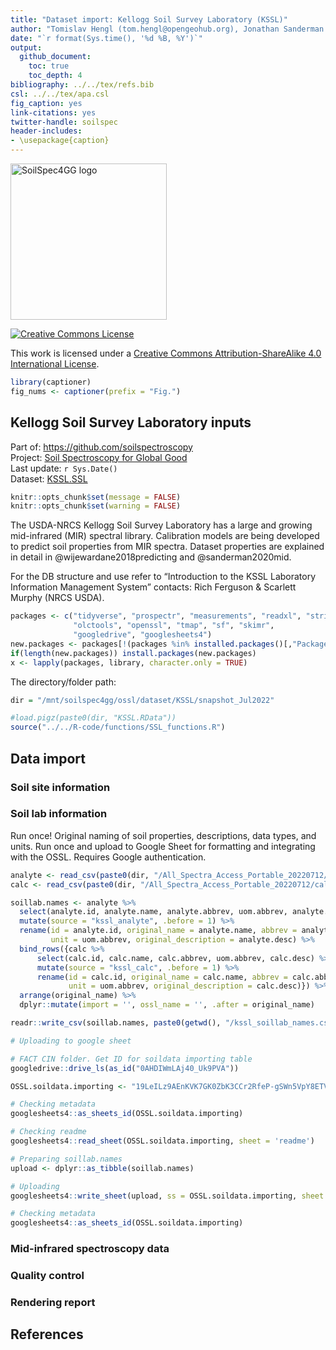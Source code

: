 ```yaml
---
title: "Dataset import: Kellogg Soil Survey Laboratory (KSSL)"
author: "Tomislav Hengl (tom.hengl@opengeohub.org), Jonathan Sanderman (jsanderman@woodwellclimate.org), Develyn Bloom (develyn.bloom@ufl.edu), and Jose Lucas Safanelli (jsafanelli@woodwellclimate.org) - "
date: "`r format(Sys.time(), '%d %B, %Y')`"
output: 
  github_document:
    toc: true
    toc_depth: 4
bibliography: ../../tex/refs.bib
csl: ../../tex/apa.csl  
fig_caption: yes
link-citations: yes
twitter-handle: soilspec
header-includes:
- \usepackage{caption}
---
```


[<img src="../../img/soilspec4gg-logo_fc.png" alt="SoilSpec4GG logo" width="250"/>](https://soilspectroscopy.org/)

[<img alt="Creative Commons License" style="border-width:0" src="https://i.creativecommons.org/l/by-sa/4.0/88x31.png" />](http://creativecommons.org/licenses/by-sa/4.0/)

This work is licensed under a [Creative Commons Attribution-ShareAlike 4.0 International License](http://creativecommons.org/licenses/by-sa/4.0/).

```r
library(captioner)
fig_nums <- captioner(prefix = "Fig.")
```

## Kellogg Soil Survey Laboratory inputs

Part of: <https://github.com/soilspectroscopy>  
Project: [Soil Spectroscopy for Global
Good](https://soilspectroscopy.org)  
Last update: `r Sys.Date()`  
Dataset: [KSSL.SSL](https://soilspectroscopy.github.io/ossl-manual/soil-spectroscopy-tools-and-users.html#kssl.ssl)
  

```r
knitr::opts_chunk$set(message = FALSE)
knitr::opts_chunk$set(warning = FALSE)
```

The USDA-NRCS Kellogg Soil Survey Laboratory has a large and growing 
mid-infrared (MIR) spectral library. Calibration models are being developed 
to predict soil properties from MIR spectra. Dataset properties are explained 
in detail in @wijewardane2018predicting and @sanderman2020mid.

<!-- Input datasets: -->

<!-- - `MIR_Spectra_Library_spectra_202011_202107.csv`: MIR soil spectral reflectances (>1700 channels); -->
<!-- - `vnir_09MAR2021.rds`: VNIR soil spectral reflectances (2151 channels) imported;   -->
<!-- - `All_Spectra_Access_Portable_7-7-21.mdb`: original DB as Microsoft Access MDB file;   -->

For the DB structure and use refer to "Introduction to the KSSL Laboratory Information Management System" contacts: Rich Ferguson & Scarlett Murphy (NRCS USDA).

```r
packages <- c("tidyverse", "prospectr", "measurements", "readxl", "stringr",
              "olctools", "openssl", "tmap", "sf", "skimr",
              "googledrive", "googlesheets4")
new.packages <- packages[!(packages %in% installed.packages()[,"Package"])]
if(length(new.packages)) install.packages(new.packages)
x <- lapply(packages, library, character.only = TRUE)
```

The directory/folder path:

```r
dir = "/mnt/soilspec4gg/ossl/dataset/KSSL/snapshot_Jul2022"
```

```r
#load.pigz(paste0(dir, "KSSL.RData"))
source("../../R-code/functions/SSL_functions.R")
```

## Data import

### Soil site information

### Soil lab information

Run once! Original naming of soil properties, descriptions, data types, and units. Run once and upload to Google Sheet for formatting and integrating with the OSSL. Requires Google authentication.

```r
analyte <- read_csv(paste0(dir, "/All_Spectra_Access_Portable_20220712/analyte.csv"))
calc <- read_csv(paste0(dir, "/All_Spectra_Access_Portable_20220712/calc.csv"))

soillab.names <- analyte %>%
  select(analyte.id, analyte.name, analyte.abbrev, uom.abbrev, analyte.desc) %>%
  mutate(source = "kssl_analyte", .before = 1) %>%
  rename(id = analyte.id, original_name = analyte.name, abbrev = analyte.abbrev,
         unit = uom.abbrev, original_description = analyte.desc) %>%
  bind_rows({calc %>%
      select(calc.id, calc.name, calc.abbrev, uom.abbrev, calc.desc) %>%
      mutate(source = "kssl_calc", .before = 1) %>%
      rename(id = calc.id, original_name = calc.name, abbrev = calc.abbrev,
             unit = uom.abbrev, original_description = calc.desc)}) %>%
  arrange(original_name) %>%
  dplyr::mutate(import = '', ossl_name = '', .after = original_name)

readr::write_csv(soillab.names, paste0(getwd(), "/kssl_soillab_names.csv"))

# Uploading to google sheet

# FACT CIN folder. Get ID for soildata importing table
googledrive::drive_ls(as_id("0AHDIWmLAj40_Uk9PVA"))

OSSL.soildata.importing <- "19LeILz9AEnKVK7GK0ZbK3CCr2RfeP-gSWn5VpY8ETVM"

# Checking metadata
googlesheets4::as_sheets_id(OSSL.soildata.importing)

# Checking readme
googlesheets4::read_sheet(OSSL.soildata.importing, sheet = 'readme')

# Preparing soillab.names
upload <- dplyr::as_tibble(soillab.names)

# Uploading
googlesheets4::write_sheet(upload, ss = OSSL.soildata.importing, sheet = "KSSL")

# Checking metadata
googlesheets4::as_sheets_id(OSSL.soildata.importing)
```

### Mid-infrared spectroscopy data

### Quality control

### Rendering report

## References

<!-- Soil site and laboratory data import: -->

<!-- ```{r} -->
<!-- if(!exists("kssl.df")){ -->
<!--   kssl.df = mdb.get(paste(dir, "All_Spectra_Access_Portable_7-7-21.mdb", sep = "")) -->
<!-- } -->
<!-- ``` -->

<!-- ```{r} -->
<!-- names(kssl.df$sample) -->
<!-- analyte.check = as.data.frame(kssl.df$analyte) -->
<!-- names(kssl.df) -->
<!-- ``` -->

<!-- ## Soil laboratory data -->

<!-- Not all soil variables have enough measurements for calibration purposes and for this reason it was set up a table containing the target variables (`OSSL_soilvars.csv`): -->

<!-- ```{r} -->
<!-- summary(as.factor(kssl.df$layer_analyte$analyte.id), maxsum = 10) -->
<!-- ``` -->

<!-- Join samples with measured soil analytics -->

<!-- ```{r} -->
<!-- kssl.y = plyr::join(kssl.df$layer_analyte[,c("lay.analyte.id", "lay.id", "lab.id", "analyte.id", "calc.value")], -->
<!--                     kssl.df$analyte[,c("analyte.id", "analyte.code", "analyte.abbrev", "uom.abbrev", "analyte.name", "analyte.desc")]) -->
<!-- kssl.y$analyte_abbrev = kssl.y$analyte.abbrev -->
<!-- ``` -->

<!-- Join samples with soil analytics calculated by some formula -->

<!-- ```{r} -->
<!-- kssl.calc = plyr::join(kssl.df$result[, c("result.id", "result.source.id", "calc.id", "lab.id", "calc.value")],  -->
<!--                        kssl.df$calc[, c("calc.id", "calc.abbrev", "calc.name", "uom.abbrev", "calc.desc", "calc.algorithm.desc")]) -->
<!-- ``` -->

<!-- The target soil variables were defined in the `OSSL_soilvars.csv` table: -->

<!-- ```{r} -->
<!-- analyte = read.csv(paste0(dir, "OSSL_soilvars.csv")) -->
<!-- str(analyte$analyte.id) -->
<!-- soil.mv = analyte$analyte_abbrev[which(!analyte$analyte.id %in% levels(as.factor(kssl.y$analyte.id)))] -->
<!-- soil.mv -->
<!-- ``` -->

<!-- Copy values of selected derived variables: -->

<!-- ```{r} -->
<!-- calc.lst = lapply(soil.mv[1:6], function(i){ -->
<!--   calc.id.tmp <- as.integer(strsplit(analyte[analyte$analyte_abbrev==i,"calc.id"], ", ")[[1]]);  -->
<!--   calc.df <- kssl.calc[kssl.calc$calc.id %in% calc.id.tmp,]; -->
<!--   calc.df$analyte_abbrev <- i; return(calc.df)}) -->
<!-- calc.lst <- do.call(rbind, calc.lst) -->
<!-- ## layer ID different name: -->
<!-- calc.lst$lay.id = calc.lst$result.source.id -->
<!-- calc.lst$analyte.name = calc.lst$calc.name  -->
<!-- str(calc.lst[,c("analyte_abbrev", "calc.value", "lay.id", "analyte.name")]) -->
<!-- ``` -->


<!-- To identify how many samples the KSSL library have for each soil attribute. -->

<!-- ```{r} -->
<!-- sm = summary(as.factor(kssl.y$analyte.id), maxsum = length(levels(as.factor(kssl.y$analyte.id)))) -->
<!-- analyte$count = plyr::join(analyte["analyte.id"], data.frame(count=sm, analyte.id=attr(sm, "names")))$count -->
<!-- #analyte = analyte[, c("ossl_code", "analyte.id", "analyte.abbrev", "name", "uom_abbrev", "method_Orig", "priority", "count")] -->
<!-- #write.csv(analyte, paste0(dir, "KSSL_analyte_count.csv")) -->
<!-- ``` -->

<!-- Bind measured and calculated values: -->

<!-- ```{r} -->
<!-- kssl.yl = rbind(kssl.y[,c("lay.id", "lab.id", "analyte_abbrev", "analyte.name", "calc.value")], calc.lst[,c("lay.id", "lab.id", "analyte_abbrev", "analyte.name", "calc.value")]) -->
<!-- # Selecting the target variables -->
<!-- sel.col = paste(analyte$analyte_abbrev) -->
<!-- str(sel.col) -->
<!-- kssl.yl = kssl.yl[which(kssl.yl$analyte_abbrev %in% sel.col),]  -->
<!-- levels(as.factor(kssl.yl$analyte_abbrev)) -->
<!-- kssl.yl$ossl_code = plyr::join(kssl.yl["analyte_abbrev"], analyte[c("analyte_abbrev", "ossl_code")], match = "first")$ossl_code -->
<!-- #summary(as.factor(kssl.yl$ossl_code)) -->
<!-- ``` -->

<!-- Convert long table to wide so that each soil variable gets unique column and,  -->
<!-- the mean and mode could be calculated for n replicates/duplicates. -->
<!-- (note: the most computational / time-consuming step usually): -->

<!-- ```{r} -->
<!-- kssl.yl$calc.value = as.numeric(kssl.yl$calc.value) -->
<!-- kssl.yw = data.table::dcast(as.data.table(kssl.yl), formula = lay.id ~ ossl_code, value.var = "calc.value", fun.aggregate = mean) -->
<!-- dim(kssl.yw) # 95849 observations of 54 variables -->
<!-- ``` -->

<!-- Check for duplicates: -->

<!-- ```{r} -->
<!-- sum(duplicated(kssl.yw$lay.id)) # It should be no duplicates -->
<!-- ``` -->

<!-- Drop any measurements that do not match `MIR spectra` table: -->
<!-- (Note: There were 30,977 observations that did not match up) -->

<!-- ```{r} -->
<!-- sel.mis0 = which(!kssl.yw$lay.id %in% kssl.x$lay.id) -->
<!-- str(sel.mis0)  -->
<!-- kssl.yw = kssl.yw[-sel.mis0,] -->
<!-- # The final soil analytes table -->
<!-- ``` -->

<!-- Clean up values: -->

<!-- ```{r} -->
<!-- kssl.yw$id.layer_local_c = kssl.yw$lay.id -->
<!-- kssl.yw = as.data.frame(kssl.yw) -->
<!-- ## clean-up: -->
<!-- for(j in names(kssl.yw)){ -->
<!--   if(is.numeric(kssl.yw[,j])){ -->
<!--     kssl.yw[,j] = replace(kssl.yw[,j], is.infinite(kssl.yw[,j]) | is.nan(kssl.yw[,j]), NA) -->
<!--   } -->
<!-- } -->
<!-- #kssl.yw = do.call(data.frame, lapply(kssl.yw, function(x) replace(x, is.infinite(x) | is.nan(x), NA))) -->
<!-- ``` -->

<!-- Exporting the table: -->

<!-- ```{r} -->
<!-- kssl.yw$sample.contact.name_utf8_txt = 'Scarlett Murphy' -->
<!-- kssl.yw$sample.contact.email_ietf_email = 'Scarlett.Murphy@usda.gov' -->
<!-- kssl.yw$id.layer_uuid_c = openssl::md5(make.unique(paste0(kssl.yw$id.layer_local_c))) -->
<!-- x.na = soilab.name[which(!soilab.name %in% names(kssl.yw))] -->
<!-- x.na -->
<!-- if(length(x.na)>0){ for(i in x.na){ kssl.yw[,i] <- NA } } -->
<!-- soilab.rds = paste0(dir, "ossl_soillab_v1.rds") -->
<!-- if(!file.exists(soilab.rds)){ -->
<!--   saveRDS.gz(kssl.yw[,soilab.name], soilab.rds) -->
<!-- } -->
<!-- ``` -->

<!-- ## Soil site data -->

<!-- Soil site information includes coordinates, soil site and soil horizon  -->
<!-- description information: -->

<!-- ```{r} -->
<!-- kssl.site = plyr::join_all(list(kssl.df$lims_site, kssl.df$layer, kssl.df$lims_pedon), by="lims.site.id") -->
<!-- kssl.site$pedon.taxa_usda_c = plyr::join(kssl.site[c("lims.pedon.id")], kssl.df$lims_ped_tax_hist[c("lims.pedon.id", "taxonomic.classification.name")], match = "first")$taxonomic.classification.name -->
<!-- dim(kssl.site) -->
<!-- ``` -->

<!-- Convert coordinates to WGS coordinates: -->

<!-- ```{r} -->
<!-- library(sp) -->
<!-- datum.ls = summary(as.factor(kssl.site$horizontal.datum.name)) -->
<!-- datum.ls -->
<!-- xy.lon = kssl.site$longitude.degrees + kssl.site$longitude.minutes/60 + kssl.site$longitude.seconds/3600 -->
<!-- #summary(as.factor(kssl.site$latitude.direction)) -->
<!-- #summary(as.factor(kssl.site$longitude.direction)) -->
<!-- xy.lat = kssl.site$latitude.degrees + kssl.site$latitude.minutes/60 + kssl.site$latitude.seconds/3600 -->
<!-- kssl.site$longitude_wgs84_dd = ifelse(kssl.site$longitude.direction=="east", xy.lon, -xy.lon) -->
<!-- kssl.site$latitude_wgs84_dd = ifelse(kssl.site$latitude.direction=="south", -xy.lat, xy.lat) -->
<!-- ## https://epsg.io/4269 -->
<!-- for(k in c("NAD83")){ ## "NAD27" -->
<!--   sel.gps = which(kssl.site$horizontal.datum.name %in% k) -->
<!--   if(length(sel.gps)>0){ -->
<!--     kssl.xy = kssl.site[sel.gps, c("lay.id", "longitude_wgs84_dd", "latitude_wgs84_dd")] -->
<!--     kssl.xy = kssl.xy[!is.na(kssl.xy$longitude_wgs84_dd)&!is.na(kssl.xy$latitude_wgs84_dd),] -->
<!--     coordinates(kssl.xy) = ~ longitude_wgs84_dd + latitude_wgs84_dd -->
<!--     if(k=="NAD83"){  -->
<!--       proj4string(kssl.xy) <- CRS("+proj=longlat +ellps=GRS80") -->
<!--     } else { -->
<!--       proj4string(kssl.xy) <- CRS("+proj=longlat +ellps=clrk66 +datum=NAD27 +no_defs") -->
<!--     } -->
<!--     kssl.xy.ll = spTransform(kssl.xy, CRS("+proj=longlat +ellps=WGS84 +datum=WGS84")) -->
<!--     ri = which(kssl.site$lay.id %in% kssl.xy.ll$lay.id) -->
<!--     kssl.site[ri,"longitude_wgs84_dd"] = kssl.xy.ll@coords[,1] -->
<!--     kssl.site[ri,"latitude_wgs84_dd"] = kssl.xy.ll@coords[,2] -->
<!--   } -->
<!-- } -->
<!-- #plot(kssl.site[,c("longitude_wgs84_dd","latitude_wgs84_dd")]) -->
<!-- ## Discarded datum Unknown based on GRS80 ellipsoid in CRS definition -->
<!-- ``` -->

<!-- Add the [Open Location Code](https://cran.r-project.org/web/packages/olctools/vignettes/Introduction_to_olctools.html) to the site table: -->

<!-- ```{r} -->
<!-- kssl.site$id.location_olc_c = olctools::encode_olc(kssl.site$latitude_wgs84_dd, kssl.site$longitude_wgs84_dd, 10) -->
<!-- kssl.site$id.location_olc_c[1:5] -->
<!-- ``` -->

<!-- Add the [Universal Unique Identifier](https://cran.r-project.org/web/packages/uuid/) (UUI): -->

<!-- ```{r} -->
<!-- kssl.site$id.layer_uuid_c = plyr::join(kssl.site["lay.id"], kssl.yw[,c("lay.id", "id.layer_uuid_c")])$id.layer_uuid_c  -->
<!-- ``` -->

<!-- Add observation date from the project fiscal year (only year available): -->

<!-- ```{r} -->
<!-- kssl.site$observation.date.begin_iso.8601_yyyy.mm.dd = as.Date(paste(plyr::join(kssl.site["proj.id"], kssl.df$project[,c("proj.id", "fiscal.year")])$fiscal.year), format="%Y") -->
<!-- kssl.site$observation.date.end_iso.8601_yyyy.mm.dd = kssl.site$observation.date.begin_iso.8601_yyyy.mm.dd -->
<!-- kssl.site$location.address_utf8_txt = plyr::join(kssl.site["proj.id"], kssl.df$project[,c("proj.id", "submit.proj.name")])$submit.proj.name -->
<!-- ``` -->

<!-- Missing coordinates can be derived from county names: -->

<!-- ```{r} -->
<!-- site_id.df = plyr::join(kssl.site[,c("lay.id","lims.site.id","longitude_wgs84_dd","latitude_wgs84_dd")], plyr::join_all(list(kssl.df$centroid, kssl.df$area, kssl.df$site_area_overlap)), match="first") -->
<!-- kssl.site$longitude_wgs84_dd = ifelse(is.na(kssl.site$longitude_wgs84_dd), site_id.df$long.xcntr, kssl.site$longitude_wgs84_dd) -->
<!-- kssl.site$latitude_wgs84_dd = ifelse(is.na(kssl.site$latitude_wgs84_dd), site_id.df$lat.ycntr, kssl.site$latitude_wgs84_dd) -->
<!-- ``` -->

<!-- We assume that the location accuracy for centroid coordinates (`long.xcntr` and `lat.ycntr`) corresponds to the size of the county, otherwise it is 30-m i.e. standard GPS location accuracy: -->

<!-- ```{r} -->
<!-- if(!exists("usa.county")){ -->
<!--   usa.county = rgdal::readOGR(paste0(dir, "tl_2017_us_county/tl_2017_us_county.shp"))   -->
<!-- } -->
<!-- length(usa.county) -->
<!-- ## 3233 counties -->
<!-- usa.county$fips.code = paste0(usa.county$STATEFP, usa.county$COUNTYFP) -->
<!-- usa.county@data[usa.county$fips.code=="17099",] -->
<!-- kssl.site$location.error_any_m = 30 -->
<!-- site_id.df$location.error_any_m = sqrt(as.numeric(plyr::join(site_id.df["fips.code"], usa.county@data[,c("fips.code","ALAND")])$ALAND)/pi) -->
<!-- kssl.site$location.error_any_m = ifelse(is.na(kssl.site$latitude.seconds), site_id.df$location.error_any_m, kssl.site$location.error_any_m) -->
<!-- summary(kssl.site$location.error_any_m) -->
<!-- #head(kssl.site, 5) -->
<!-- #colnames(kssl.site) -->
<!-- ``` -->

<!-- Summarizing the soil site info: -->

<!-- ```{r} -->
<!-- summary(as.factor(ifelse(kssl.site$location.error_any_m==30, "GPS", "County centroids"))) -->
<!-- kssl.site$location.method_any_c = ifelse(kssl.site$location.error_any_m==30, "GPS", "County centroids") -->
<!-- ``` -->

<!-- Remove all rows that do not match `MIR spectra` table (this is a Soil Spectral DB so spectra should be available): -->

<!-- ```{r} -->
<!-- sel.mis = which(!kssl.site$lay.id %in% kssl.x$lay.id) -->
<!-- str(sel.mis) -->
<!-- ## 33123 -->
<!-- kssl.sitef = kssl.site[-sel.mis,] -->
<!-- ``` -->


<!-- Add missing columns: -->

<!-- ```{r} -->
<!-- kssl.sitef$location.country_iso.3166_c = "USA" -->
<!-- kssl.sitef$id.layer_local_c = kssl.sitef$lay.id -->
<!-- kssl.sitef$observation.ogc.schema.title_ogc_txt = 'Open Soil Spectroscopy Library' -->
<!-- kssl.sitef$observation.ogc.schema_idn_url = 'https://soilspectroscopy.github.io' -->
<!-- kssl.sitef$surveyor.title_utf8_txt = 'USDA Natural Resource Conservation Service (NRCS) staff' -->
<!-- kssl.sitef$surveyor.contact_ietf_email = 'rich.ferguson@usda.gov' -->
<!-- kssl.sitef$surveyor.address_utf8_txt = 'USDA-NRCS-NSSC, Federal Building, Room 152, Mail Stop, 100 Centennial Mall North, Lincoln, NE' -->
<!-- kssl.sitef$dataset.title_utf8_txt = 'Kellogg Soil Survey Laboratory database' -->
<!-- kssl.sitef$dataset.owner_utf8_txt = 'USDA, Soil and Plant Science Division, National Soil Survey Center' -->
<!-- kssl.sitef$dataset.code_ascii_c = 'KSSL.SSL' -->
<!-- kssl.sitef$dataset.address_idn_url = 'https://ncsslabdatamart.sc.egov.usda.gov/' -->
<!-- kssl.sitef$dataset.license.title_ascii_txt = 'CC-BY' -->
<!-- kssl.sitef$dataset.license.address_idn_url = 'https://ncsslabdatamart.sc.egov.usda.gov/datause.aspx' -->
<!-- kssl.sitef$dataset.doi_idf_url = '' -->
<!-- kssl.sitef$dataset.contact.name_utf8_txt = 'Scarlett Murphy' -->
<!-- kssl.sitef$dataset.contact_ietf_email = 'Scarlett.Murphy@usda.gov' -->
<!-- kssl.sitef$id.project_ascii_c = kssl.sitef$proj.id -->
<!-- kssl.sitef$layer.sequence_usda_uint16 = '' -->
<!-- kssl.sitef$layer.type_usda_c = '' -->
<!-- kssl.sitef$layer.field.label_any_c = '' -->
<!-- kssl.sitef$layer.upper.depth_usda_cm = kssl.sitef$lay.depth.to.top -->
<!-- kssl.sitef$layer.lower.depth_usda_cm = kssl.sitef$lay.depth.to.bottom -->
<!-- kssl.sitef$horizon.designation_usda_c = paste(kssl.sitef$horz.desgn.master, kssl.sitef$horz.desgn.master.prime, kssl.sitef$horz.desgn.vertical.subdvn, sep="_") -->
<!-- kssl.sitef$horizon.designation.discontinuity_usda_c = kssl.sitef$horz.desgn.discontinuity -->
<!-- kssl.sitef$layer.texture_usda_c = kssl.sitef$texture.description -->
<!-- kssl.sitef$layer.sequence_usda_uint16 = kssl.sitef$lay.rpt.seq.num -->
<!-- kssl.sitef$id.user.site_ascii_c = kssl.sitef$user.site.id -->
<!-- ``` -->

<!-- Export the final soil site tables: -->

<!-- ```{r} -->
<!-- x.na = site.name[which(!site.name %in% names(kssl.sitef))] -->
<!-- x.na -->
<!-- if(length(x.na)>0){ for(i in x.na){ kssl.sitef[,i] <- NA } } -->
<!-- #str(kssl.sitef[,site.name]) -->
<!-- #summary(is.na(kssl.sitef$longitude_wgs84_dd)) -->
<!-- summary(as.factor(kssl.sitef$location.method_any_c)) -->
<!-- #County centroids              GPS             NA's  -->
<!-- #           67600            40948             8670 -->
<!-- site.rds = paste0(dir, "ossl_soilsite_v1.rds") -->
<!-- if(!file.exists(site.rds)){ -->
<!--   saveRDS.gz(kssl.sitef[,site.name], site.rds) -->
<!-- } -->
<!-- ``` -->


<!-- ## Mid-infrared spectroscopy data -->

<!-- Mid-infrared (MIR) soil spectroscopy raw data: -->

<!-- ```{r, eval=FALSE} -->
<!-- kssl.x = vroom::vroom(paste0(dir, "KSSL_MIR_spectra.csv")) -->
<!-- dim(kssl.x) -->
<!-- summary(kssl.x$`632`) -->
<!-- kssl.meta = vroom::vroom(paste0(dir, "KSSL_MIR_spectra_metadata.csv")) -->
<!-- str(which(!kssl.x$sample_id %in% kssl.meta$sample_id)) -->
<!-- #str(grep(kssl.x$sample_id, kssl.meta$sample_id)) -->
<!-- ## multiple matches -->
<!-- ## multiple dates: -->
<!-- kssl.meta$MeasurementsDateStart = as.Date(sapply(paste(kssl.meta$date_time_sm), function(i){strsplit(i, ";")[[1]][1]})) -->
<!-- kssl.meta$MeasurementsDateEnd = as.Date(sapply(paste(kssl.meta$date_time_sm), function(i){rev(strsplit(i, ";")[[1]])[1]})) -->
<!-- dim(kssl.x) -->
<!-- ``` -->

<!-- Add the [Universal Unique Identifier](https://cran.r-project.org/web/packages/uuid/) (UUI): -->

<!-- ```{r} -->
<!-- kssl.x$id.scan_uuid_c = openssl::md5(make.unique(paste0("KSSL.SSL.MIR", kssl.x$sample_id))) -->
<!-- ``` -->

<!-- For MIR drop the "XF" = different preparation method spectra scans. -->
<!-- The column names require some adjustments: -->

<!-- ```{r} -->
<!-- kssl.x$smp.id = substr(kssl.x$sample_id, 1, nchar(kssl.x$sample_id)-2) -->
<!-- str(kssl.x$smp.id) -->
<!-- length(labels(as.factor(unique(kssl.x$smp.id)))) -->
<!-- kssl.x$lay.id = plyr::join(kssl.x[,c("sample_id","smp.id")], kssl.df$sample, by="smp.id", match = "first")$lay.id -->
<!-- length(labels(as.factor(unique(kssl.x$lay.id)))) -->
<!-- ## 69,931 -->
<!-- ``` -->

<!-- Select final columns of interest and export soil spectra table: -->

<!-- ```{r} -->
<!-- sel.d = grep("XF", kssl.x$sample_id, ignore.case = FALSE) -->
<!-- str(sel.d) -->
<!-- sel.xs = unique(c(grep("XS", kssl.x$sample_id), grep("XN", kssl.x$sample_id))) -->
<!-- sel.abs = names(kssl.x)[-which(names(kssl.x) %in% c("id.scan_uuid_c", "lay.id", "smp.id", "sample_id"))] -->
<!-- ## 1699 -->
<!-- kssl.abs = as.data.frame(kssl.x)[sel.xs, c("id.scan_uuid_c", "lay.id", "smp.id", sel.abs)] -->
<!-- dim(kssl.abs) -->
<!-- ## 69,864  1704 -->
<!-- ``` -->

<!-- Small number of rows (77) are duplicates: -->

<!-- ```{r} -->
<!-- sum(duplicated(kssl.abs$lay.id)) -->
<!-- ``` -->
<!-- Original spectrum range from 4000 to 603 cm-1 with window size of ~1-2 cm-1. -->
<!-- The absorbance values can range from 0 (reflectance = 1) to 3 (reflectance = 0.001) highlighting  -->
<!-- that is not common in soils absorbance above 3. This means the electromagnetic energy (light)  -->
<!-- blocked by the sample is 99.9% when absorbance value is 3.  -->

<!-- Detect all values out of range: -->

<!-- ```{r} -->
<!-- wav.mir = as.numeric(gsub("X", "", sel.abs)) # Get wavelength only -->
<!-- summary(wav.mir) -->
<!-- # Creating a matrix with only spectral values -->
<!-- kssl.mir.spec = as.matrix(kssl.abs[,sel.abs]) -->
<!-- colnames(kssl.mir.spec) = wav.mir -->
<!-- rownames(kssl.mir.spec) = kssl.abs$id.scan_uuid_c -->
<!-- ## Detect and quantify any problems: -->
<!-- library(doMC) -->
<!-- cl = makeCluster(mc <- getOption("cl.cores", 80)) -->
<!-- samples.na.gaps = parallel::parRapply(cl, kssl.mir.spec, FUN=function(j){ round(100*sum(is.na(j))/length(j), 3)})  -->
<!-- samples.negative = parallel::parRapply(cl, kssl.mir.spec, FUN=function(j){ round(100*sum(j <= 0, na.rm=TRUE)/length(j), 3) }) -->
<!-- sum(samples.negative>0) -->
<!-- samples.extreme = parallel::parRapply(cl, kssl.mir.spec, FUN=function(j){ round(100*sum(j >= 3, na.rm=TRUE)/length(j), 3) }) -->
<!-- sum(samples.extreme>0) -->
<!-- stopCluster(cl) -->
<!-- ``` -->

<!-- About 1% of scans have problems either negative or extreme values. -->
<!-- Resampling the MIR spectra from the original window size to 2 cm-1 in `kssl.abs`. -->
<!-- This operation can be time-consuming: -->

<!-- ```{r} -->
<!-- ## stack all values -->
<!-- kssl.mir = prospectr::resample(kssl.mir.spec, wav.mir, seq(600, 4000, 2), interpol = "spline")  -->
<!-- ## Wavelength by 2 cm-1 -->
<!-- kssl.mir = round(as.data.frame(kssl.mir)*1000) -->
<!-- mir.n = paste0("scan_mir.", seq(600, 4000, 2), "_abs") -->
<!-- colnames(kssl.mir) = mir.n -->
<!-- dim(kssl.mir) -->
<!-- ``` -->

<!-- Plotting MIR spectra to check: -->

<!-- ```{r} -->
<!-- #str(names(kssl.mir)) -->
<!-- kssl.mir$id.scan_uuid_c = rownames(kssl.mir) -->
<!-- matplot(y=as.vector(t(kssl.mir[5700,mir.n])), x=seq(600, 4000, 2), -->
<!--         ylim = c(0,3000), -->
<!--         type = 'l',  -->
<!--         xlab = "Wavelength",  -->
<!--         ylab = "Absorbance" -->
<!--         ) -->
<!-- ``` -->

<!-- Export final MIR table: -->

<!-- ```{r} -->
<!-- kssl.mir$id.layer_local_c = plyr::join(kssl.mir["id.scan_uuid_c"], kssl.abs[c("id.scan_uuid_c","lay.id")])$lay.id -->
<!-- str(kssl.mir$id.layer_local_c) -->
<!-- kssl.mir$id.layer_uuid_c = plyr::join(kssl.mir["id.layer_local_c"], kssl.yw[c("id.layer_local_c","id.layer_uuid_c")], match="first")$id.layer_uuid_c -->
<!-- summary(is.na(kssl.mir$id.layer_uuid_c)) -->
<!-- ## 5126 with missing values -->
<!-- kssl.mir$id.scan_local_c = plyr::join(kssl.mir["id.scan_uuid_c"], kssl.abs[c("id.scan_uuid_c","smp.id")])$smp.id -->
<!-- kssl.mir$model.name_utf8_txt = "Bruker Vertex 70 with HTS-XT accessory" -->
<!-- kssl.mir$model.code_any_c = "Bruker_Vertex_70.HTS.XT" -->
<!-- kssl.mir$method.light.source_any_c = plyr::join(kssl.x[sel.xs,"sample_id"], kssl.meta)$beamspl -->
<!-- kssl.mir$method.preparation_any_c = "" -->
<!-- ## file names available: -->
<!-- kssl.mir$scan.file_any_c = plyr::join(kssl.x[sel.xs,"sample_id"], kssl.meta)$file_id -->
<!-- kssl.mir$scan.date.begin_iso.8601_yyyy.mm.dd = paste(plyr::join(kssl.x[sel.xs,"sample_id"], kssl.meta)$MeasurementsDateStart) #as.Date("2019-07-26") -->
<!-- kssl.mir$scan.date.end_iso.8601_yyyy.mm.dd = paste(plyr::join(kssl.x[sel.xs,"sample_id"], kssl.meta)$MeasurementsDateEnd) -->
<!-- kssl.mir$scan.license.title_ascii_txt = "CC-BY" -->
<!-- kssl.mir$scan.license.address_idn_url = "https://ncsslabdatamart.sc.egov.usda.gov/datause.aspx" -->
<!-- kssl.mir$scan.doi_idf_c = "" -->
<!-- kssl.mir$scan.contact.name_utf8_txt = "Scarlett Murphy" -->
<!-- kssl.mir$scan.contact.email_ietf_email = "Scarlett.Murphy@usda.gov" -->
<!-- kssl.mir$scan.mir.nafreq_ossl_pct = samples.na.gaps -->
<!-- kssl.mir$scan.mir.negfreq_ossl_pct = samples.negative -->
<!-- kssl.mir$scan.mir.extfreq_ossl_pct = samples.extreme -->
<!-- ``` -->

<!-- Save to RDS file: -->

<!-- ```{r} -->
<!-- x.na = mir.name[which(!mir.name %in% names(kssl.mir))] -->
<!-- if(length(x.na)>0){ for(i in x.na){ kssl.mir[,i] <- NA } } -->
<!-- str(kssl.mir[,mir.name[1:24]]) -->
<!-- mir.rds = paste0(dir, "ossl_mir_v1.rds") -->
<!-- if(!file.exists(mir.rds)){ -->
<!--   saveRDS.gz(kssl.mir[,mir.name], mir.rds) -->
<!-- } -->
<!-- #rm(kssl.mir.spec); rm(kssl.mir); rm(kssl.abs) -->
<!-- gc() -->
<!-- ``` -->


<!-- ## Visible and near-infrared spectroscopy data -->

<!-- Visible and near-infrared (VNIR) imported using `get_spectra` function from [asdreader package](https://rdrr.io/cran/asdreader/man/get_spectra.html): -->

<!-- ```{r} -->
<!-- kssl.vnir = readRDS.gz(paste0(dir, "vnir_09MAR2021.rds")) -->
<!-- #kssl.vnir = vroom::vroom(paste0(dir, "VNIR_Spectra_Library_19APR2022.csv")) -->
<!-- kssl.vnirmeta = read.csv(paste0(dir, "VNIR_Spectra_Library_meta.csv")) -->
<!-- dim(kssl.vnir) -->
<!-- ## 69,715  2162 -->
<!-- ``` -->

<!-- Detect negative values: -->

<!-- ```{r} -->
<!-- sel.vnir = grep("spec.vnir_", names(kssl.vnir)) -->
<!-- #hist(as.vector(unlist(kssl.vnir[,sel.vnir[sample.int(length(sel.vnir), 10)]])), breaks=45, main="VisNIR") -->
<!-- library(doMC) -->
<!-- cl = makeCluster(mc <- getOption("cl.cores", 80)) -->
<!-- samples0.na.gaps = parallel::parRapply(cl, kssl.vnir[,sel.vnir], FUN=function(j){ round(100*sum(is.na(j))/length(j), 3)})  -->
<!-- samples0.negative = parallel::parRapply(cl, kssl.vnir[,sel.vnir], FUN=function(j){ round(100*sum(j <= 0, na.rm=TRUE)/length(j), 3) }) -->
<!-- sum(samples0.negative>0, na.rm=TRUE) -->
<!-- samples0.extreme = parallel::parRapply(cl, kssl.vnir[,sel.vnir], FUN=function(j){ round(100*sum(j >= 1, na.rm=TRUE)/length(j), 3) }) -->
<!-- sum(samples0.extreme>0, na.rm=TRUE) -->
<!-- stopCluster(cl) -->
<!-- kssl.vnir.f = round(kssl.vnir[,sel.vnir]*100, 1) -->
<!-- vnir.s = sapply(names(kssl.vnir)[sel.vnir], function(i){ strsplit(i, "_")[[1]][2] }) -->
<!-- vnir.n = paste0("scan_visnir.", vnir.s, "_pcnt") -->
<!-- names(kssl.vnir.f) = vnir.n -->
<!-- ``` -->

<!-- Plot and check individual curves: -->

<!-- ```{r} -->
<!-- kssl.vnir.f$smp.id = kssl.vnir$smp.id -->
<!-- #str(names(kssl.vnir)) -->
<!-- matplot(y=as.vector(t(kssl.vnir.f[4700,vnir.n])), x=vnir.s, -->
<!--         ylim = c(0,60), -->
<!--         type = 'l',  -->
<!--         xlab = "Wavelength",  -->
<!--         ylab = "Reflectance" -->
<!--         ) -->
<!-- ``` -->

<!-- Adding basic columns: -->

<!-- ```{r} -->
<!-- kssl.vnir.f$id.layer_local_c = plyr::join(kssl.vnir.f[c("smp.id")], kssl.x[c("smp.id", "lay.id")], match = "first")$lay.id -->
<!-- summary(is.na(kssl.vnir.f$smp.id)) -->
<!-- kssl.vnir.f$id.scan_uuid_c = openssl::md5(make.unique(paste0("KSSL.SSL.VNIR", kssl.vnir.f$smp.id))) -->
<!-- summary(is.na(kssl.vnir.f$id.scan_uuid_c)) -->
<!-- kssl.vnir.f$id.scan_local_c = kssl.vnir.f$smp.id -->
<!-- kssl.vnir.f$id.layer_uuid_c = plyr::join(kssl.vnir.f["id.layer_local_c"], kssl.yw[c("id.layer_local_c","id.layer_uuid_c")], match="first")$id.layer_uuid_c -->
<!-- summary(is.na(kssl.vnir.f$id.layer_uuid_c)) -->
<!-- ## 34,423 missing id's -->
<!-- kssl.vnir.f$model.name_utf8_txt = "ASD Labspec 2500 with Muglight accessory" -->
<!-- kssl.vnir.f$model.code_any_c = "ASD_Labspec_2500_MA" -->
<!-- kssl.vnir.f$method.light.source_any_c = "" -->
<!-- kssl.vnir.f$method.preparation_any_c = "" -->
<!-- kssl.vnir.f$scan.file_any_c = kssl.vnir$scan.path.name -->
<!-- kssl.vnir.f$scan.date.begin_iso.8601_yyyy.mm.dd = format(as.POSIXct(kssl.vnir$scan.date, format="%d/%m/%y %H:%M:%S"), "%Y-%m-%d %H:%M:%OS") -->
<!-- kssl.vnir.f$scan.date.end_iso.8601_yyyy.mm.dd = format(as.POSIXct(kssl.vnir$scan.date, format="%d/%m/%y %H:%M:%S"), "%Y-%m-%d %H:%M:%OS") -->
<!-- kssl.vnir.f$scan.license.title_ascii_txt = "CC-BY" -->
<!-- kssl.vnir.f$scan.license.address_idn_url = "https://ncsslabdatamart.sc.egov.usda.gov/datause.aspx" -->
<!-- kssl.vnir.f$scan.doi_idf_c = "" -->
<!-- kssl.vnir.f$scan.contact.name_utf8_txt = "Scarlett Murphy" -->
<!-- kssl.vnir.f$scan.contact.email_ietf_email = "Scarlett.Murphy@usda.gov" -->
<!-- kssl.vnir.f$scan.visnir.nafreq_ossl_pct = samples0.na.gaps -->
<!-- kssl.vnir.f$scan.visnir.negfreq_ossl_pct = samples0.negative -->
<!-- kssl.vnir.f$scan.visnir.extfreq_ossl_pct = samples0.extreme -->
<!-- ``` -->

<!-- Save final table: -->

<!-- ```{r} -->
<!-- x.na = visnir.name[which(!visnir.name %in% names(kssl.vnir.f))] -->
<!-- if(length(x.na)>0){ for(i in x.na){ kssl.vnir.f[,i] <- NA } } -->
<!-- visnir.rds = paste0(dir, "ossl_visnir_v1.rds") -->
<!-- kssl.vnir.f = kssl.vnir.f[!is.na(kssl.vnir.f$smp.id),] -->
<!-- if(!file.exists(visnir.rds)){ -->
<!--   saveRDS.gz(kssl.vnir.f[,visnir.name], visnir.rds) -->
<!-- } -->
<!-- #rm(kssl.vnir) -->
<!-- ``` -->

<!-- ## Quality control -->

<!-- Check if some points don't have any spectral scans: -->

<!-- ```{r} -->
<!-- summary(is.na(kssl.mir$id.scan_uuid_c)) -->
<!-- mis.r = kssl.mir$id.layer_uuid_c %in% kssl.sitef$id.layer_uuid_c -->
<!-- summary(mis.r) -->
<!-- ## some 649 scans have no soil data -->
<!-- ``` -->

<!-- Check if now scan IDs are duplicate: -->

<!-- ```{r} -->
<!-- sum(duplicated(c(kssl.mir$id.scan_uuid_c, kssl.vnir.f$id.scan_uuid_c))) -->
<!-- ``` -->

<!-- ## Distribution of points -->

<!-- We can plot an USA map showing distribution of the sampling locations within the [USA48](https://www.openstreetmap.org/?box=yes&bbox=-124.848974,24.396308,-66.885444,49.384358#map=5/37.941/-95.867) using: -->

<!-- ```{r, kssl.pnts_sites} -->
<!-- library(maps) -->
<!-- library(ggplot2) -->
<!-- #colnames(kssl.sitef) -->
<!-- usa.xy = kssl.sitef[,c("lay.id", "id.location_olc_c", "longitude_wgs84_dd", "latitude_wgs84_dd")] -->
<!-- ## Extent: (-124.848974, 24.396308) - (-66.885444, 49.384358) -->
<!-- usa.xy = usa.xy[usa.xy$latitude_wgs84_dd>24.396308 & usa.xy$latitude_wgs84_dd<49.384358 & usa.xy$longitude_wgs84_dd < -66.885444 & usa.xy$longitude_wgs84_dd > -124.848974,] -->
<!-- plt.usa.xy = ggplot(usa.xy, aes(longitude_wgs84_dd, latitude_wgs84_dd)) + -->
<!--   borders("state") + -->
<!--   geom_point(shape=18, size=.9, color="red") + -->
<!--   scale_size_area() + -->
<!--   coord_quickmap() -->
<!-- plt.usa.xy -->
<!-- ``` -->

<!-- `r fig_nums("kssl.pnts_sites", "USDA KSSL locations of sites within USA48.")` -->

<!-- ```{r, eval=FALSE} -->
<!-- #save.image.pigz(file=paste0(dir, "KSSL.RData"), n.cores=80) -->
<!-- #rmarkdown::render("dataset/KSSL/README.rmd") -->
<!-- ``` -->

<!-- ## References -->
